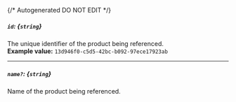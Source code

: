 {/* Autogenerated DO NOT EDIT  */}
##### `id`: *{`string`}*
The unique identifier of the product being referenced.
<br/>
**Example value:** `13d946f0-c5d5-42bc-b092-97ece17923ab`

---
##### `name?`: *{`string`}*
Name of the product being referenced.

